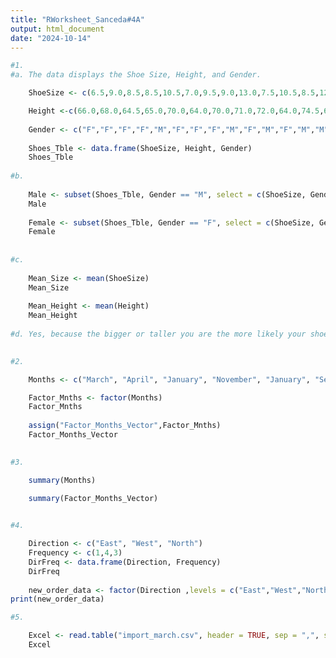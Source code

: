 ```yaml
---
title: "RWorksheet_Sanceda#4A"
output: html_document
date: "2024-10-14"
---
```


```r
#1.
#a. The data displays the Shoe Size, Height, and Gender.

    ShoeSize <- c(6.5,9.0,8.5,8.5,10.5,7.0,9.5,9.0,13.0,7.5,10.5,8.5,12.0,10.5,13.0,11.5,8.5,5.0,10.0,6.5,7.5,8.5,10.5,8.5,10.5,11.0,9.0,13.0)

    Height <-c(66.0,68.0,64.5,65.0,70.0,64.0,70.0,71.0,72.0,64.0,74.5,67.0,71.0,71.0,77.0,72.0,59.0,62.0,72.0,66.0,64.0,67.0,73.0,69.0,72.0,70.0,69.0,70.0)
    
    Gender <- c("F","F","F","F","M","F","F","F","M","F","M","F","M","M","M","M","F","F","M","F","F","M","M","F","M","M","M","M")
    
    Shoes_Tble <- data.frame(ShoeSize, Height, Gender)
    Shoes_Tble
    
#b.
    
    Male <- subset(Shoes_Tble, Gender == "M", select = c(ShoeSize, Gender, Height))
    Male
    
    Female <- subset(Shoes_Tble, Gender == "F", select = c(ShoeSize, Gender, Height))
    Female
    
    
#c.
    
    Mean_Size <- mean(ShoeSize)
    Mean_Size
    
    Mean_Height <- mean(Height)
    Mean_Height
    
#d. Yes, because the bigger or taller you are the more likely your shoe size is also bigger.
    
```
```r
#2. 

    Months <- c("March", "April", "January", "November", "January", "September", "October", "September", "November", "August", "January", "November", "November", "February", "May", "August", "July", "December", "August", "August", "September", "November", "February", "April")

    Factor_Mnths <- factor(Months)
    Factor_Mnths
    
    assign("Factor_Months_Vector",Factor_Mnths)
    Factor_Months_Vector
    
```
```r
#3.

    summary(Months)

    summary(Factor_Months_Vector)
    
```
```r
#4. 

    Direction <- c("East", "West", "North")
    Frequency <- c(1,4,3)
    DirFreq <- data.frame(Direction, Frequency)
    DirFreq
    
    new_order_data <- factor(Direction ,levels = c("East","West","North"))
print(new_order_data)

```

```r
#5.

    Excel <- read.table("import_march.csv", header = TRUE, sep = ",", stringsAsFactors = FALSE)
    Excel
    
```

